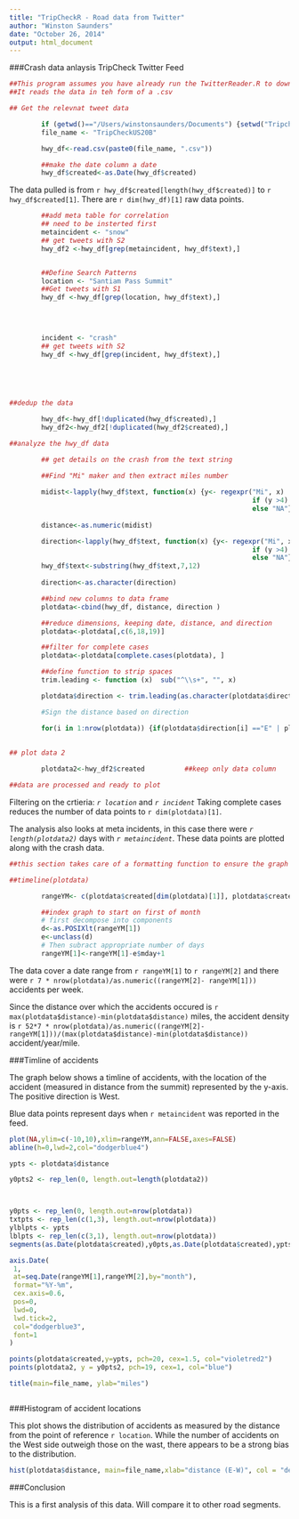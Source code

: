 ```yaml
---
title: "TripCheckR - Road data from Twitter"
author: "Winston Saunders"
date: "October 26, 2014"
output: html_document
---
```


###Crash data anlaysis TripCheck Twitter Feed



```r

##This program assumes you have already run the TwitterReader.R to download a feed timeline. 
##It reads the data in teh form of a .csv 

## Get the relevnat tweet data

        if (getwd()=="/Users/winstonsaunders/Documents") {setwd("TripcheckR")}
        file_name <- "TripCheckUS20B"

        hwy_df<-read.csv(paste0(file_name, ".csv"))

        ##make the date column a date
        hwy_df$created<-as.Date(hwy_df$created)


```

The data pulled is from `r hwy_df$created[length(hwy_df$created)]` to `r hwy_df$created[1]`. There are `r dim(hwy_df)[1]` raw data points. 


```r


        ##add meta table for correlation
        ## need to be insterted first
        metaincident <- "snow"
        ## get tweets with S2
        hwy_df2 <-hwy_df[grep(metaincident, hwy_df$text),]


        ##Define Search Patterns
        location <- "Santiam Pass Summit"
        ##Get tweets with S1
        hwy_df <-hwy_df[grep(location, hwy_df$text),]
        


        
        incident <- "crash"
        ## get tweets with S2
        hwy_df <-hwy_df[grep(incident, hwy_df$text),]
        
        

        

##dedup the data

        hwy_df<-hwy_df[!duplicated(hwy_df$created),]
        hwy_df2<-hwy_df2[!duplicated(hwy_df2$created),]

##analyze the hwy_df data

        ## get details on the crash from the text string

        ##Find "Mi" maker and then extract miles number
        
        midist<-lapply(hwy_df$text, function(x) {y<- regexpr("Mi", x)
                                                             if (y >4) substring(x,y-3,y-1)
                                                             else "NA"})
        
        distance<-as.numeric(midist)

        direction<-lapply(hwy_df$text, function(x) {y<- regexpr("Mi", x)
                                                             if (y >4) substring(x,y+2,y+3)
                                                             else "NA"})
        hwy_df$text<-substring(hwy_df$text,7,12)
        
        direction<-as.character(direction)

        ##bind new columns to data frame
        plotdata<-cbind(hwy_df, distance, direction )    

        ##reduce dimensions, keeping date, distance, and direction
        plotdata<-plotdata[,c(6,18,19)]

        ##filter for complete cases
        plotdata<-plotdata[complete.cases(plotdata), ]

        ##define function to strip spaces
        trim.leading <- function (x)  sub("^\\s+", "", x)

        plotdata$direction <- trim.leading(as.character(plotdata$direction))

        #Sign the distance based on direction

        for(i in 1:nrow(plotdata)) {if(plotdata$direction[i] =="E" | plotdata$direction[i] =="S") plotdata$distance[i] <- -1*plotdata$distance[i]}
                
           
## plot data 2

        plotdata2<-hwy_df2$created          ##keep only data column

##data are processed and ready to plot

```


Filtering on the crtieria: _`r location`_  and _`r incident`_ 
Taking complete cases reduces the number of data points to `r dim(plotdata)[1]`.   

The analysis also looks at meta incidents, in this case there were _`r length(plotdata2)`_ days with _`r metaincident`_. These data points are plotted along with the crash data.

```r

##this section takes care of a formatting function to ensure the graph range starts on the first of a calendar month

##timeline(plotdata)

        rangeYM<- c(plotdata$created[dim(plotdata)[1]], plotdata$created[1])

        ##index graph to start on first of month
        # first decompose into components
        d<-as.POSIXlt(rangeYM[1])
        e<-unclass(d)
        # Then subract appropriate number of days 
        rangeYM[1]<-rangeYM[1]-e$mday+1

```

The data cover a date range from `r rangeYM[1]` to `r rangeYM[2]` and there were `r 7 * nrow(plotdata)/as.numeric((rangeYM[2]- rangeYM[1]))` accidents per week.  

Since the distance over which the accidents occured is `r max(plotdata$distance)-min(plotdata$distance)` miles, the accident density is `r 52*7 * nrow(plotdata)/as.numeric((rangeYM[2]- rangeYM[1]))/(max(plotdata$distance)-min(plotdata$distance))` accident/year/mile. 

###Timline of accidents

The graph below shows a timline of accidents, with the location of the accident (measured in distance from the summit) represented by the y-axis. The positive direction is West.  
  

Blue data points represent days when `r metaincident` was reported in the feed.


```r

plot(NA,ylim=c(-10,10),xlim=rangeYM,ann=FALSE,axes=FALSE)
abline(h=0,lwd=2,col="dodgerblue4")

ypts <- plotdata$distance

y0pts2 <- rep_len(0, length.out=length(plotdata2))



y0pts <- rep_len(0, length.out=nrow(plotdata))
txtpts <- rep_len(c(1,3), length.out=nrow(plotdata))
ylblpts <- ypts
lblpts <- rep_len(c(3,1), length.out=nrow(plotdata))
segments(as.Date(plotdata$created),y0pts,as.Date(plotdata$created),ypts,col="gray80")

axis.Date(
 1,
 at=seq.Date(rangeYM[1],rangeYM[2],by="month"),
 format="%Y-%m",
 cex.axis=0.6,
 pos=0,
 lwd=0,
 lwd.tick=2,
 col="dodgerblue3",
 font=1
)

points(plotdata$created,y=ypts, pch=20, cex=1.5, col="violetred2")
points(plotdata2, y = y0pts2, pch=19, cex=1, col="blue")

title(main=file_name, ylab="miles")



```



###Histogram of accident locations

This plot shows the distribution of accidents as measured by the distance from the point of reference `r location`. While the number of accidents on the West side outweigh those on the wast, there appears to be a strong bias to the distribution.  


```r


hist(plotdata$distance, main=file_name,xlab="distance (E-W)", col = "deepskyblue2", xlim=c(-10,10), breaks=10)
```

###Conclusion

This is a first analysis of this data. Will compare it to other road segments.
